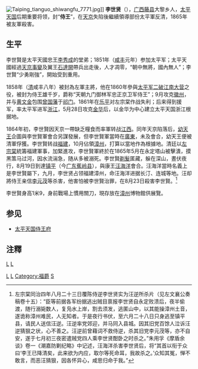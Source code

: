 [[File:Taiping_tianguo_shiwangfu_7771.jpg|thumb]]]]
'''李世贤'''（{{bd|1834年||1865年||李世贤}}），[[广西|广西]][[藤县|藤县]]大黎乡人，[[太平天国|太平天国]]后期重要将领，封“'''侍王'''”，在[[南京|天京]]失陷後繼續領導部份太平軍反清，1865年被友軍殺害。

==生平==
李世賢是太平天國忠王[[李秀成|李秀成]]的堂弟；1851年（[[咸丰_(年号)|咸丰]]元年）参加太平军；太平天國經過[[天京事變|天京事變]]及翼王[[石達開|石達開]]帶兵出走後，人才凋零，“朝中無將，國內無人”；李世賢“少勇剛強”，開始受到重用。

1858年（[[清朝|清]]咸丰八年）被封為左軍主將，他在1860年參與[[太平军二破江南大营|太平军二破江南大营]]之役，被封为侍王雄千岁，爵称“天朝九门御林军忠正京卫军侍王”；9月攻克[[徽州|徽州]]，并与[[黄文金|黄文金]]包围[[曾国藩|曾国藩]]于[[祁门|祁门]]。1861年在[[乐平|乐平]]对左宗棠作战失利；后来得到援军，率太平军进军[[浙江|浙江]]，5月28日攻克[[金华|金华]]后，以金华为中心建立太平天国浙江根据地。

1864年初，李世賢因天京一帶缺乏糧食而率軍转战[[江西|江西]]。同年天京陷落后，[[洪天貴福|幼天王]]企圖與李世賢軍會合另謀發展，但李世賢軍當時在[[廣東|廣東]]，未及會合，幼天王便被清軍俘獲。李世賢转战[[福建|福建]]，10月佔領[[漳州|漳州]]，打算以當地作為根據地。清廷以[[左宗棠|左宗棠]]統籌福建軍事，加緊進攻，李世賢軍終於在1865年5月在永定塔山被擊潰，摸黑策马过河，因水流湍急，随从多被溺死。李世賢[[剃髮|剃髮]]匿藏，躲在深山，晝伏夜行，8月19日到達[[镇平|镇平]]（今[[广东|广东]][[蕉岭县|蕉岭县]]），與康王[[汪海洋|汪海洋]]會合。汪海洋當時名義上是李世賢屬下，九月，李世贤占领福建漳州，命汪海洋进据长汀、连城等地。汪却將侍王亲信[[李元茂|李元茂]]等杀害，他害怕被李世賢治罪，在8月23日殺害李世賢。<ref>左宗棠同治四年八月二十三日覆陈侍逆李世贤实为汪逆所杀片（见左文襄公奏稿卷十五）：“臣等前据各军纷据逃出贼目禀报李世贤自永定败溃后，夜半偷渡，随行溺毙数人，复凫水上岸，割去须发，逃匿山中，以其能操漳州土音，遂诡称漳州难民，人无知者。于是夜行书伏，至六月二十八日只身逃至镇平县，请民人送信汪逆。汪逆率党郊迎，并马同入县城。因其旧党百馀人泣诉汪逆猜狠之状，心不善之。汪逆前曾藉词不救侍逆，杀其旧党李元茂等，亦不自安，遂于七月初三夜密遣贼党四人乘李世贤酣卧之时杀之。”朱用孚《摩盾余谈》卷一《潮嘉防剿纪略》中记述，汪海洋杀害李世贤后，将“其首以衔于众曰‘李王已降清矣，此来欲为内应，取尔等死命耳，我故杀之。’众知其冤，惮不敢言，而恶汪猜狠，因各怀异心，咸思归命于我。”</ref>

李世賢身高1米9，身前戰場上慣用關刀，現存放在[[漳州|漳州]]博物館供展覽。

{{Wikisource|太平天國侍王李世賢勸太平子民各知效順布告}}
{{文庫|干王洪仁玕等勸諭清朝官兵棄暗投明檄}}

== 参见 ==

* [[太平天国侍王府|太平天国侍王府]]

==注釋==
{{reflist}}
{{太平天国|nocat}}

[[category:清朝軍事人物|L]]
[[Category:太平天国将领|L]]
[[Category:太平天國諸王|L]]
[[Category:福爵|Category:福爵]]
[[category:藤县人|L]]
[[Category:李姓|S]]